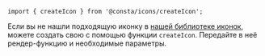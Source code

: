 ```tsx
import { createIcon } from '@consta/icons/createIcon';
```

Если вы не нашли подходящую иконку в [нашей библиотеке иконок](##LIBS.LIB.STAND/lib:icons/stand:icons-icon-stable), можете создать свою с помощью функции `createIcon`. Передайте в неё рендер-функцию и необходимые параметры.
